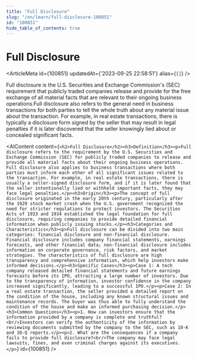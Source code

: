```yaml
---
title: "Full Disclosure"
slug: "/en/learn/full-disclosure-100851"
id: "100851"
hide_table_of_contents: true
---
```



# Full Disclosure

<ArticleMeta id={100851} updatedAt={'2023-09-25 22:58:51'} alias={`[]`} />
<div className='border-solid border-b border-t-0 my-4 border-[var(--ifm-color-gray-300)]' />

Full disclosure is the U.S. Securities and Exchange Commission's (SEC) requirement that publicly traded companies release and provide for the free exchange of all material facts that are relevant to their ongoing business operations.Full disclosure also refers to the general need in business transactions for both parties to tell the whole truth about any material issue about the transaction. For example, in real estate transactions, there is typically a disclosure form signed by the seller that may result in legal penalties if it is later discovered that the seller knowingly lied about or concealed significant facts.

<AIContent content={`<h2>Full Disclosure</h2><h3>Definition</h3><p>Full disclosure refers to the requirement by the U.S. Securities and Exchange Commission (SEC) for publicly traded companies to release and provide all material facts about their ongoing business operations. Full disclosure also applies to business transactions where both parties must inform each other of all significant issues related to the transaction. For example, in real estate transactions, there is usually a seller-signed disclosure form, and if it is later found that the seller intentionally lied or withheld important facts, they may face legal penalties.</p><h3>Origin</h3><p>The concept of full disclosure originated in the early 20th century, particularly after the 1929 stock market crash when the U.S. government recognized the need for stricter regulations to protect investors. The Securities Acts of 1933 and 1934 established the legal foundation for full disclosure, requiring companies to provide detailed financial information when publicly issuing stocks.</p><h3>Categories and Characteristics</h3><p>Full disclosure can be divided into two main categories: financial disclosure and non-financial disclosure. Financial disclosure includes company financial statements, earnings forecasts, and other financial data; non-financial disclosure includes information on corporate governance, risk factors, and market strategies. The characteristics of full disclosure are high transparency and comprehensive information, which help investors make informed decisions.</p><h3>Specific Cases</h3><p>Case 1: A tech company released detailed financial statements and future earnings forecasts before its IPO, attracting a large number of investors. Due to the transparency of information, investor confidence in the company increased significantly, leading to a successful IPO.</p><p>Case 2: In a real estate transaction, the seller provided a detailed report on the condition of the house, including any known structural issues and maintenance records. The buyer was thus able to fully understand the condition of the house and make an informed purchasing decision.</p><h3>Common Questions</h3><p>1. How can investors ensure that the information provided by a company is complete and truthful?<br/>Investors can verify the authenticity of the information by reviewing documents submitted by the company to the SEC, such as 10-K and 10-Q reports.</p><p>2. What are the consequences if a company fails to provide full disclosure?<br/>The company may face legal lawsuits, fines, and even criminal charges against its executives.</p>`} id={100851} />
